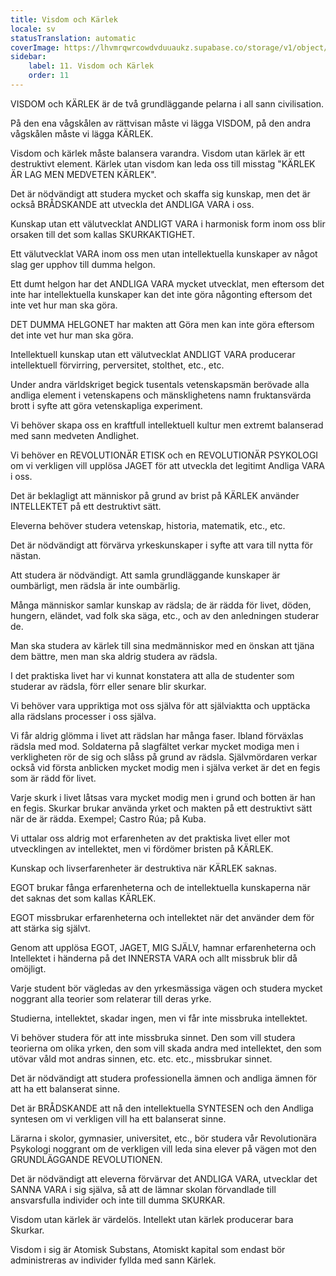 ```yaml
---
title: Visdom och Kärlek
locale: sv
statusTranslation: automatic
coverImage: https://lhvmrqwrcowdvduuaukz.supabase.co/storage/v1/object/public/strapi-uploads/small_cover-educacion-fundamental.webp-2d51a7828a2b1309555be27f7e2a61a0.webp
sidebar:
    label: 11. Visdom och Kärlek
    order: 11
---
```

VISDOM och KÄRLEK är de två grundläggande pelarna i all sann civilisation.

På den ena vågskålen av rättvisan måste vi lägga VISDOM, på den andra vågskålen måste vi lägga KÄRLEK.

Visdom och kärlek måste balansera varandra. Visdom utan kärlek är ett destruktivt element. Kärlek utan visdom kan leda oss till misstag "KÄRLEK ÄR LAG MEN MEDVETEN KÄRLEK".

Det är nödvändigt att studera mycket och skaffa sig kunskap, men det är också BRÅDSKANDE att utveckla det ANDLIGA VARA i oss.

Kunskap utan ett välutvecklat ANDLIGT VARA i harmonisk form inom oss blir orsaken till det som kallas SKURKAKTIGHET.

Ett välutvecklat VARA inom oss men utan intellektuella kunskaper av något slag ger upphov till dumma helgon.

Ett dumt helgon har det ANDLIGA VARA mycket utvecklat, men eftersom det inte har intellektuella kunskaper kan det inte göra någonting eftersom det inte vet hur man ska göra.

DET DUMMA HELGONET har makten att Göra men kan inte göra eftersom det inte vet hur man ska göra.

Intellektuell kunskap utan ett välutvecklat ANDLIGT VARA producerar intellektuell förvirring, perversitet, stolthet, etc., etc.

Under andra världskriget begick tusentals vetenskapsmän berövade alla andliga element i vetenskapens och mänsklighetens namn fruktansvärda brott i syfte att göra vetenskapliga experiment.

Vi behöver skapa oss en kraftfull intellektuell kultur men extremt balanserad med sann medveten Andlighet.

Vi behöver en REVOLUTIONÄR ETISK och en REVOLUTIONÄR PSYKOLOGI om vi verkligen vill upplösa JAGET för att utveckla det legitimt Andliga VARA i oss.

Det är beklagligt att människor på grund av brist på KÄRLEK använder INTELLEKTET på ett destruktivt sätt.

Eleverna behöver studera vetenskap, historia, matematik, etc., etc.

Det är nödvändigt att förvärva yrkeskunskaper i syfte att vara till nytta för nästan.

Att studera är nödvändigt. Att samla grundläggande kunskaper är oumbärligt, men rädsla är inte oumbärlig.

Många människor samlar kunskap av rädsla; de är rädda för livet, döden, hungern, eländet, vad folk ska säga, etc., och av den anledningen studerar de.

Man ska studera av kärlek till sina medmänniskor med en önskan att tjäna dem bättre, men man ska aldrig studera av rädsla.

I det praktiska livet har vi kunnat konstatera att alla de studenter som studerar av rädsla, förr eller senare blir skurkar.

Vi behöver vara uppriktiga mot oss själva för att själviaktta och upptäcka alla rädslans processer i oss själva.

Vi får aldrig glömma i livet att rädslan har många faser. Ibland förväxlas rädsla med mod. Soldaterna på slagfältet verkar mycket modiga men i verkligheten rör de sig och slåss på grund av rädsla. Självmördaren verkar också vid första anblicken mycket modig men i själva verket är det en fegis som är rädd för livet.

Varje skurk i livet låtsas vara mycket modig men i grund och botten är han en fegis. Skurkar brukar använda yrket och makten på ett destruktivt sätt när de är rädda. Exempel; Castro Rúa; på Kuba.

Vi uttalar oss aldrig mot erfarenheten av det praktiska livet eller mot utvecklingen av intellektet, men vi fördömer bristen på KÄRLEK.

Kunskap och livserfarenheter är destruktiva när KÄRLEK saknas.

EGOT brukar fånga erfarenheterna och de intellektuella kunskaperna när det saknas det som kallas KÄRLEK.

EGOT missbrukar erfarenheterna och intellektet när det använder dem för att stärka sig självt.

Genom att upplösa EGOT, JAGET, MIG SJÄLV, hamnar erfarenheterna och Intellektet i händerna på det INNERSTA VARA och allt missbruk blir då omöjligt.

Varje student bör vägledas av den yrkesmässiga vägen och studera mycket noggrant alla teorier som relaterar till deras yrke.

Studierna, intellektet, skadar ingen, men vi får inte missbruka intellektet.

Vi behöver studera för att inte missbruka sinnet. Den som vill studera teorierna om olika yrken, den som vill skada andra med intellektet, den som utövar våld mot andras sinnen, etc. etc. etc., missbrukar sinnet.

Det är nödvändigt att studera professionella ämnen och andliga ämnen för att ha ett balanserat sinne.

Det är BRÅDSKANDE att nå den intellektuella SYNTESEN och den Andliga syntesen om vi verkligen vill ha ett balanserat sinne.

Lärarna i skolor, gymnasier, universitet, etc., bör studera vår Revolutionära Psykologi noggrant om de verkligen vill leda sina elever på vägen mot den GRUNDLÄGGANDE REVOLUTIONEN.

Det är nödvändigt att eleverna förvärvar det ANDLIGA VARA, utvecklar det SANNA VARA i sig själva, så att de lämnar skolan förvandlade till ansvarsfulla individer och inte till dumma SKURKAR.

Visdom utan kärlek är värdelös. Intellekt utan kärlek producerar bara Skurkar.

Visdom i sig är Atomisk Substans, Atomiskt kapital som endast bör administreras av individer fyllda med sann Kärlek.

